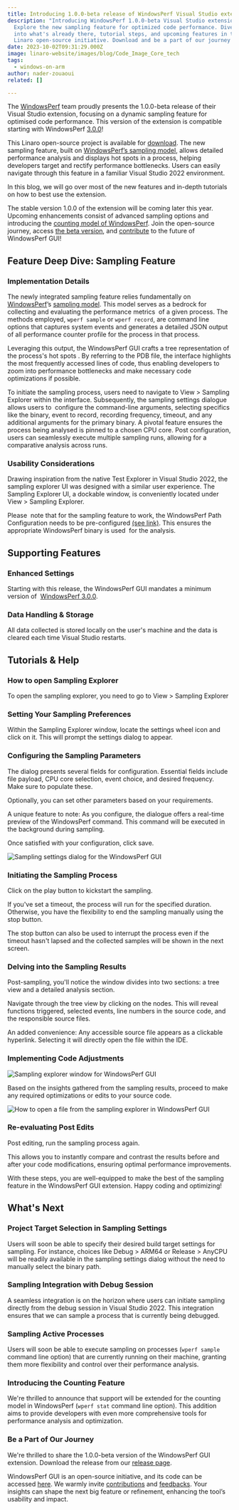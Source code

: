 ```yaml
---
title: Introducing 1.0.0-beta release of WindowsPerf Visual Studio extension
description: "Introducing WindowsPerf 1.0.0-beta Visual Studio extension:
  Explore the new sampling feature for optimized code performance. Dive deep
  into what's already there, tutorial steps, and upcoming features in this
  Linaro open-source initiative. Download and be a part of our journey!"
date: 2023-10-02T09:31:29.000Z
image: linaro-website/images/blog/Code_Image_Core_tech
tags:
  - windows-on-arm
author: nader-zouaoui
related: []

---
```


The [WindowsPerf](https://gitlab.com/Linaro/WindowsPerf/windowsperf) team proudly presents the 1.0.0-beta release of their Visual Studio extension, focusing on a dynamic sampling feature for optimised code performance. This version of the extension is compatible starting with WindowsPerf [3.0.0](https://gitlab.com/Linaro/WindowsPerf/windowsperf/-/releases/3.0.0)!

This Linaro open-source project is available for [download](https://gitlab.com/Linaro/WindowsPerf/vs-extension/-/releases/1.0.0-beta). The new sampling feature, built on [WindowsPerf’s sampling model](https://gitlab.com/Linaro/WindowsPerf/windowsperf/-/tree/main/wperf?ref_type=heads#sampling-model), allows detailed performance analysis and displays hot spots in a process, helping developers target and rectify performance bottlenecks. Users can easily navigate through this feature in a familiar Visual Studio 2022 environment.

In this blog, we will go over most of the new features and in-depth tutorials on how to best use the extension.

The stable version 1.0.0 of the extension will be coming later this year. Upcoming enhancements consist of advanced sampling options and introducing the [counting model of WindowsPerf](https://gitlab.com/Linaro/WindowsPerf/windowsperf/-/tree/main/wperf?ref_type=heads#counting-model). Join the open-source journey, access [the beta version](https://gitlab.com/Linaro/WindowsPerf/vs-extension/-/releases/1.0.0-beta), and [contribute](https://gitlab.com/Linaro/WindowsPerf/vs-extension/-/merge_requests) to the future of WindowsPerf GUI!

## Feature Deep Dive: Sampling Feature

### Implementation Details

The newly integrated sampling feature relies fundamentally on [WindowsPerf](https://gitlab.com/Linaro/WindowsPerf/windowsperf)’s [sampling model](https://gitlab.com/Linaro/WindowsPerf/windowsperf/-/tree/main/wperf?ref_type=heads#sampling-model). This model serves as a bedrock for collecting and evaluating the performance metrics  of a given process. The methods employed, `wperf sample` or `wperf record`, are command line options that captures system events and generates a detailed JSON output of all performance counter profile for the process in that process.

Leveraging this output, the WindowsPerf GUI crafts a tree representation of the process's hot spots . By referring to the PDB file, the interface highlights the most frequently accessed lines of code, thus enabling developers to zoom into performance bottlenecks and make necessary code optimizations if possible.

To initiate the sampling process, users need to navigate to View > Sampling Explorer within the interface. Subsequently, the sampling settings dialogue allows users to  configure the command-line arguments, selecting specifics like the binary, event to record, recording frequency, timeout, and any additional arguments for the primary binary. A pivotal feature ensures the process being analysed is pinned to a chosen CPU core. Post configuration, users can seamlessly execute multiple sampling runs, allowing for a comparative analysis across runs.

### Usability Considerations 

Drawing inspiration from the native Test Explorer in Visual Studio 2022, the sampling explorer UI was designed with a similar user experience. The Sampling Explorer UI, a dockable window, is conveniently located under View > Sampling Explorer.

Please  note that for the sampling feature to work, the WindowsPerf Path Configuration needs to be pre-configured [(see link)](https://gitlab.com/Linaro/WindowsPerf/vs-extension/-/tree/1.0.0-beta?ref_type=tags#setting-up-the-wperf-path). This ensures the appropriate WindowsPerf binary is used  for the analysis.

## Supporting Features

### Enhanced Settings

Starting with this release, the WindowsPerf GUI mandates a minimum version of  [WindowsPerf 3.0.0](https://gitlab.com/Linaro/WindowsPerf/windowsperf/-/releases/3.0.0).

### Data Handling & Storage

All data collected is stored locally on the user's machine and the data is cleared each time Visual Studio restarts.

## Tutorials & Help

### How to open Sampling Explorer

To open the sampling explorer, you need to go to View > Sampling Explorer

### Setting Your Sampling Preferences

Within the Sampling Explorer window, locate the settings wheel icon and click on it. This will prompt the settings dialog to appear.

### Configuring the Sampling Parameters

The dialog presents several fields for configuration. Essential fields include file payload, CPU core selection, event choice, and desired frequency. Make sure to populate these.

Optionally, you can set other parameters based on your requirements.

A unique feature to note: As you configure, the dialogue offers a real-time preview of the WindowsPerf command. This command will be executed in the background during sampling.

Once satisfied with your configuration, click save.

![Sampling settings dialog for the WindowsPerf GUI](/linaro-website/images/blog/configuring-the-sampling-parameters)

### Initiating the Sampling Process

Click on the play button to kickstart the sampling.

If you've set a timeout, the process will run for the specified duration. Otherwise, you have the flexibility to end the sampling manually using the stop button.

The stop button can also be used to interrupt the process even if the timeout hasn't lapsed and the collected samples will be shown in the next screen.

### Delving into the Sampling Results

Post-sampling, you'll notice the window divides into two sections: a tree view and a detailed analysis section.

Navigate through the tree view by clicking on the nodes. This will reveal functions triggered, selected events, line numbers in the source code, and the responsible source files.

An added convenience: Any accessible source file appears as a clickable hyperlink. Selecting it will directly open the file within the IDE.

### Implementing Code Adjustments

![Sampling explorer window for WindowsPerf GUI](/linaro-website/images/blog/implementing-code-adjustments-1)

Based on the insights gathered from the sampling results, proceed to make any required optimizations or edits to your source code.

![How to open a file from the sampling explorer in WindowsPerf GUI](/linaro-website/images/blog/implementing-code-adjustments-2)

### Re-evaluating Post Edits

Post editing, run the sampling process again.

This allows you to instantly compare and contrast the results before and after your code modifications, ensuring optimal performance improvements.

With these steps, you are well-equipped to make the best of the sampling feature in the WindowsPerf GUI extension. Happy coding and optimizing!

## What's Next

### Project Target Selection in Sampling Settings

Users will soon be able to specify their desired build target settings for sampling. For instance, choices like Debug > ARM64 or Release > AnyCPU will be readily available in the sampling settings dialog without the need to manually select the binary path.

### Sampling Integration with Debug Session

A seamless integration is on the horizon where users can initiate sampling directly from the debug session in Visual Studio 2022. This integration ensures that we can sample a process that is currently being debugged.

### Sampling Active Processes

Users will soon be able to execute sampling on processes (`wperf sample` command line option) that are currently running on their machine, granting them more flexibility and control over their performance analysis.

### Introducing the Counting Feature

We're thrilled to announce that support will be extended for the counting model in WindowsPerf (`wperf stat` command line option). This addition aims to provide developers with even more comprehensive tools for performance analysis and optimization.

### Be a Part of Our Journey

We're thrilled to share the 1.0.0-beta version of the WindowsPerf GUI extension. Download the release from our [release page](https://gitlab.com/Linaro/WindowsPerf/vs-extension/-/releases/1.0.0-beta).

WindowsPerf GUI is an open-source initiative, and its code can be accessed [here](https://gitlab.com/Linaro/WindowsPerf/vs-extension). We warmly invite [contributions](https://gitlab.com/Linaro/WindowsPerf/vs-extension/-/merge_requests) and [feedbacks](https://gitlab.com/Linaro/WindowsPerf/vs-extension/-/issues). Your insights can shape the next big feature or refinement, enhancing the tool’s usability and impact.
